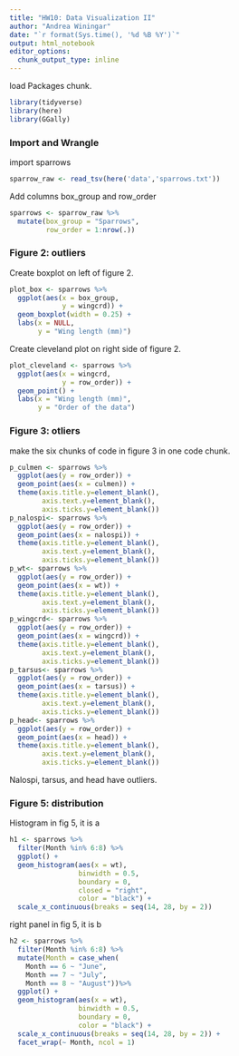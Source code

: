 ```yaml
---
title: "HW10: Data Visualization II"
author: "Andrea Winingar"
date: "`r format(Sys.time(), '%d %B %Y')`"
output: html_notebook
editor_options: 
  chunk_output_type: inline
---
```


load Packages chunk.

```r
library(tidyverse)
library(here)
library(GGally)
```

### Import and Wrangle

import sparrows

```r
sparrow_raw <- read_tsv(here('data','sparrows.txt'))
```

Add columns box_group and row_order

```r
sparrows <- sparrow_raw %>% 
  mutate(box_group = "Sparrows",
         row_order = 1:nrow(.))
```

### Figure 2: outliers

Create boxplot on left of figure 2.

```r
plot_box <- sparrows %>% 
  ggplot(aes(x = box_group, 
             y = wingcrd)) +
  geom_boxplot(width = 0.25) +
  labs(x = NULL,
       y = "Wing length (mm)")
```

Create cleveland plot on right side of figure 2.

```r
plot_cleveland <- sparrows %>% 
  ggplot(aes(x = wingcrd,
             y = row_order)) +
  geom_point() +
  labs(x = "Wing length (mm)",
       y = "Order of the data")
```

### Figure 3: otliers

make the six chunks of code in figure 3 in one code chunk.

```r
p_culmen <- sparrows %>% 
  ggplot(aes(y = row_order)) +
  geom_point(aes(x = culmen)) +
  theme(axis.title.y=element_blank(),
        axis.text.y=element_blank(),
        axis.ticks.y=element_blank())
p_nalospi<- sparrows %>% 
  ggplot(aes(y = row_order)) +
  geom_point(aes(x = nalospi)) +
  theme(axis.title.y=element_blank(),
        axis.text.y=element_blank(),
        axis.ticks.y=element_blank())
p_wt<- sparrows %>% 
  ggplot(aes(y = row_order)) +
  geom_point(aes(x = wt)) +
  theme(axis.title.y=element_blank(),
        axis.text.y=element_blank(),
        axis.ticks.y=element_blank())
p_wingcrd<- sparrows %>% 
  ggplot(aes(y = row_order)) +
  geom_point(aes(x = wingcrd)) +
  theme(axis.title.y=element_blank(),
        axis.text.y=element_blank(),
        axis.ticks.y=element_blank())
p_tarsus<- sparrows %>% 
  ggplot(aes(y = row_order)) +
  geom_point(aes(x = tarsus)) +
  theme(axis.title.y=element_blank(),
        axis.text.y=element_blank(),
        axis.ticks.y=element_blank())
p_head<- sparrows %>% 
  ggplot(aes(y = row_order)) +
  geom_point(aes(x = head)) +
  theme(axis.title.y=element_blank(),
        axis.text.y=element_blank(),
        axis.ticks.y=element_blank())
```

Nalospi, tarsus, and head have outliers.

### Figure 5: distribution

Histogram in fig 5, it is a

```r
h1 <- sparrows %>%
  filter(Month %in% 6:8) %>% 
  ggplot() +
  geom_histogram(aes(x = wt),
                 binwidth = 0.5,
                 boundary = 0,
                 closed = "right",
                 color = "black") +
  scale_x_continuous(breaks = seq(14, 28, by = 2))
```

right panel in fig 5, it is b

```r
h2 <- sparrows %>%
  filter(Month %in% 6:8) %>% 
  mutate(Month = case_when(
    Month == 6 ~ "June",
    Month == 7 ~ "July",
    Month == 8 ~ "August"))%>% 
  ggplot() +
  geom_histogram(aes(x = wt),
                 binwidth = 0.5,
                 boundary = 0,
                 color = "black") +
  scale_x_continuous(breaks = seq(14, 28, by = 2)) +
  facet_wrap(~ Month, ncol = 1)
```





